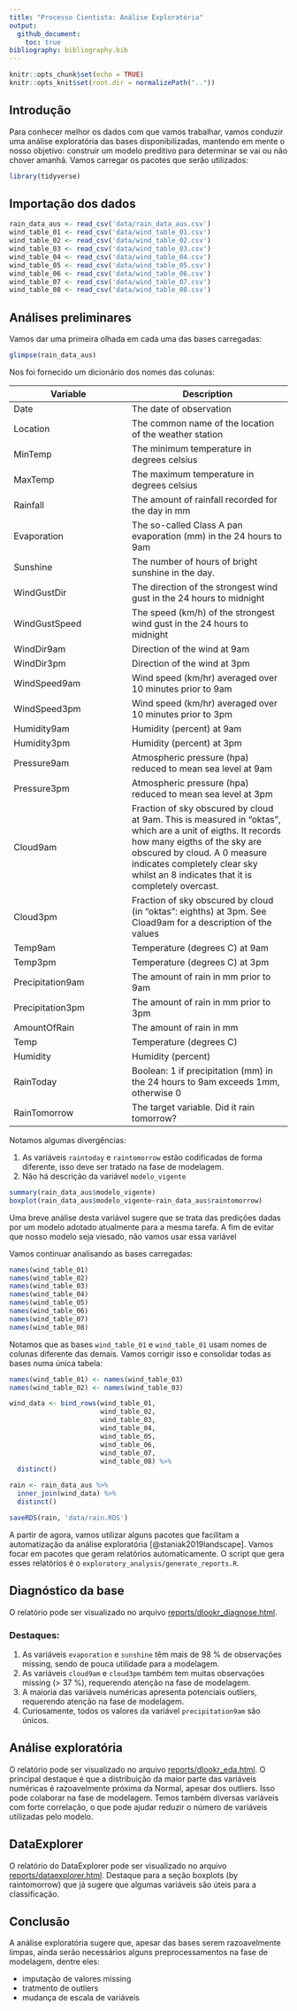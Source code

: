 ```yaml
---
title: "Processo Cientista: Análise Exploratória"
output:
  github_document:
    toc: true
bibliography: bibliography.bib
---
```


```r
knitr::opts_chunk$set(echo = TRUE)
knitr::opts_knit$set(root.dir = normalizePath(".."))
```

## Introdução

Para conhecer melhor os dados com que vamos trabalhar, vamos conduzir uma análise exploratória das bases disponibilizadas, mantendo em mente o nosso objetivo: construir um modelo preditivo para determinar se vai ou não chover amanhã. Vamos carregar os pacotes que serão utilizados:

```r
library(tidyverse)
```

## Importação dos dados

```r
rain_data_aus <- read_csv('data/rain_data_aus.csv')
wind_table_01 <- read_csv('data/wind_table_01.csv')
wind_table_02 <- read_csv('data/wind_table_02.csv')
wind_table_03 <- read_csv('data/wind_table_03.csv')
wind_table_04 <- read_csv('data/wind_table_04.csv')
wind_table_05 <- read_csv('data/wind_table_05.csv')
wind_table_06 <- read_csv('data/wind_table_06.csv')
wind_table_07 <- read_csv('data/wind_table_07.csv')
wind_table_08 <- read_csv('data/wind_table_08.csv')
```

## Análises preliminares
Vamos dar uma primeira olhada em cada uma das bases carregadas:

```r
glimpse(rain_data_aus)
```

Nos foi fornecido um dicionário dos nomes das colunas:


Variable | Description
---------|------------
Date   |  The date of observation
Location   |  The common name of the location of the weather station
MinTemp   |  The minimum temperature in degrees celsius
MaxTemp   |  The maximum temperature in degrees celsius
Rainfall   |  The amount of rainfall recorded for the day in mm
Evaporation   |  The so-called Class A pan evaporation (mm) in the 24 hours to 9am
Sunshine   |  The number of hours of bright sunshine in the day.
WindGustDir   |  The direction of the strongest wind gust in the 24 hours to midnight
WindGustSpeed   |  The speed (km/h) of the strongest wind gust in the 24 hours to midnight
WindDir9am   |  Direction of the wind at 9am
WindDir3pm   |  Direction of the wind at 3pm
WindSpeed9am   |  Wind speed (km/hr) averaged over 10 minutes prior to 9am
WindSpeed3pm   |  Wind speed (km/hr) averaged over 10 minutes prior to 3pm
Humidity9am   |  Humidity (percent) at 9am
Humidity3pm   |  Humidity (percent) at 3pm
Pressure9am   |  Atmospheric pressure (hpa) reduced to mean sea level at 9am
Pressure3pm   |  Atmospheric pressure (hpa) reduced to mean sea level at 3pm
Cloud9am   |  Fraction of sky obscured by cloud at 9am. This is measured in "oktas", which are a unit of eigths. It records how many eigths of the sky are obscured by cloud. A 0 measure indicates completely clear sky whilst an 8 indicates that it is completely overcast.
Cloud3pm | Fraction of sky obscured by cloud (in "oktas": eighths) at 3pm. See Cload9am for a description of the values
Temp9am |  Temperature (degrees C) at 9am
Temp3pm |  Temperature (degrees C) at 3pm
Precipitation9am |  The amount of rain in mm prior to 9am
Precipitation3pm |  The amount of rain in mm prior to 3pm
AmountOfRain |  The amount of rain in mm
Temp |  Temperature (degrees C)
Humidity |  Humidity (percent)
RainToday |  Boolean: 1 if precipitation (mm) in the 24 hours to 9am exceeds 1mm, otherwise 0
RainTomorrow |  The target variable. Did it rain tomorrow?

Notamos algumas divergências:

1. As variáveis `raintoday` e `raintomorrow` estão codificadas de forma diferente, isso deve ser tratado na fase de modelagem.
2. Não há descrição da variável `modelo_vigente`

```r
summary(rain_data_aus$modelo_vigente)
boxplot(rain_data_aus$modelo_vigente~rain_data_aus$raintomorrow)
```

Uma breve análise desta variável sugere que se trata das predições dadas por um modelo adotado atualmente para a mesma tarefa. A fim de evitar que nosso modelo seja viesado, não vamos usar essa variável

Vamos continuar analisando as bases carregadas:

```r
names(wind_table_01)
names(wind_table_02)
names(wind_table_03)
names(wind_table_04)
names(wind_table_05)
names(wind_table_06)
names(wind_table_07)
names(wind_table_08)
```

Notamos que as bases `wind_table_01` e `wind_table_01` usam nomes de colunas diferente das demais. Vamos corrigir isso e consolidar todas as bases numa única tabela:

```r
names(wind_table_01) <- names(wind_table_03)
names(wind_table_02) <- names(wind_table_03)

wind_data <- bind_rows(wind_table_01,
                       wind_table_02,
                       wind_table_03,
                       wind_table_04,
                       wind_table_05,
                       wind_table_06,
                       wind_table_07,
                       wind_table_08) %>% 
  distinct()

rain <- rain_data_aus %>% 
  inner_join(wind_data) %>% 
  distinct()

saveRDS(rain, 'data/rain.RDS')
```

A partir de agora, vamos utilizar alguns pacotes que facilitam a automatização da análise exploratória [@staniak2019landscape]. Vamos focar em pacotes que geram relatórios automaticamente. O script que gera esses relatórios é o `exploratory_analysis/generate_reports.R`.

## Diagnóstico da base

O relatório pode ser visualizado no arquivo [reports/dlookr_diagnose.html](http://htmlpreview.github.io/?https://github.com/guilhermejordan/processo_cientista/blob/master/exploratory_analysis/reports/dlookr_diagnose.html).

### Destaques:

1. As variáveis `evaporation` e `sunshine` têm mais de 98 % de observações missing, sendo de pouca utilidade para a modelagem.
2. As variáveis `cloud9am` e `cloud3pm` também tem muitas observações missing (> 37 %), requerendo atenção na fase de modelagem.
3. A maioria das variáveis numéricas apresenta potenciais outliers, requerendo atenção na fase de modelagem.
4. Curiosamente, todos os valores da variável `precipitation9am` são únicos.

## Análise exploratória

O relatório pode ser visualizado no arquivo [reports/dlookr_eda.html](http://htmlpreview.github.io/?https://github.com/guilhermejordan/processo_cientista/blob/master/exploratory_analysis/reports/dlookr_eda.html). O principal destaque é que a distribuição da maior parte das variáveis numéricas é razoavelmente próxima da Normal, apesar dos outliers. Isso pode colaborar na fase de modelagem. Temos também diversas variáveis com forte correlação, o que pode ajudar reduzir o número de variáveis utilizadas pelo modelo.

## DataExplorer

O relatório do DataExplorer pode ser visualizado no arquivo [reports/dataexplorer.html](http://htmlpreview.github.io/?https://github.com/guilhermejordan/processo_cientista/blob/master/exploratory_analysis/reports/dataexplorer.html). Destaque para a seção boxplots (by raintomorrow) que já sugere que algumas variáveis são úteis para a classificação.

## Conclusão

A análise exploratória sugere que, apesar das bases serem razoavelmente limpas, ainda serão necessários alguns preprocessamentos na fase de modelagem, dentre eles:

- imputação de valores missing
- tratmento de outliers
- mudança de escala de variáveis




